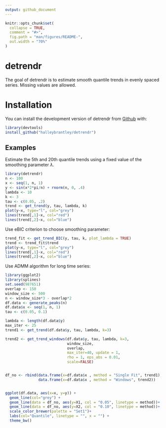 ```yaml
---
output: github_document
---
```


<!-- README.md is generated from README.Rmd. Please edit that file -->

```r
knitr::opts_chunk$set(
  collapse = TRUE,
  comment = "#>",
  fig.path = "man/figures/README-",
  out.width = "70%"
)
```
# detrendr

The goal of detrendr is to estimate smooth quantile trends in evenly spaced series. Missing values are allowed. 

# Installation

You can install the development version of detrendr from  [Github](https://github.com/halleybrantley/detrendr) with:

``` r
library(devtools)
install_github("halleybrantley/detrendr")
```

## Examples

Estimate the 5th and 20th quantile trends using a fixed value of the smoothing parameter $\lambda$. 

```r
library(detrendr)
n <- 100
x <- seq(1, n, 1)
y <- sin(x*2*pi/n) + rnorm(n, 0, .4)
lambda <- 10
k <- 3
tau <- c(0.05, .2)
trend <- get_trend(y, tau, lambda, k)
plot(y~x, type="l", col="grey")
lines(trend[,1]~x, col="red")
lines(trend[,2]~x, col="blue")
```

Use eBIC criterion to choose smoothing parameter:

```r

trend_fit <- get_trend_BIC(y, tau, k, plot_lambda = TRUE)
trend <- trend_fit$trend
plot(y~x, type="l", col="grey")
lines(trend[,1]~x, col="red")
lines(trend[,2]~x, col="blue")
```

Use ADMM algorithm for long time series:

```r
library(ggplot2)
library(splines)
set.seed(987651)
overlap <- 150 
window_size <- 500 
n <- window_size*3 - overlap*2
df.data <- generate_peaks(n)
df.data$x <- seq(1, n, 1)
tau <- c(0.05, 0.1)

lambda <- length(df.data$y)
max_iter <- 25
trend1 <- get_trend(df.data$y, tau, lambda, k=3)

trend2 <- get_trend_windows(df.data$y, tau, lambda, k=3,
                            window_size, 
                            overlap, 
                            max_iter=40, update = 1, 
                            rho = 1, eps_abs = 0.01, 
                            scale=FALSE)


df_no <- rbind(data.frame(x=df.data$x , method = "Single Fit", trend1), 
               data.frame(x=df.data$x , method = "Windows", trend2))


ggplot(df.data, aes(x=x, y=y)) +
  geom_line(col="grey") +
  geom_line(data = df_no, aes(y=X1, col = "0.05", linetype = method))+
  geom_line(data = df_no, aes(y=X2, col = "0.10", linetype = method))+
  scale_color_brewer(palette = "Set1")+
  labs(col="Quantile", linetype = "", x = "") + 
  theme_bw() 

```
